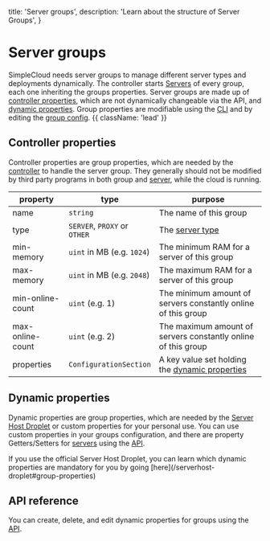   title: 'Server groups',
  description:
    'Learn about the structure of Server Groups',
}

# Server groups
SimpleCloud needs server groups to manage different server types and deployments dynamically. The controller starts [Servers](/server) of every group, each one inheriting the groups properties.
Server groups are made up of [controller properties](#controller-properties), which are not dynamically changeable via the API, and [dynamic properties](#dynamic-properties).
Group properties are modifiable using the [CLI](/cli#server-group) and by editing the [group config](/structure). {{ className: 'lead' }}

## Controller properties
Controller properties are group properties, which are needed by the [controller](/controller) to handle the server group.
They generally should not be modified by third party programs in both group and [server](/server), while the cloud is running.

| property | type | purpose |
| -------- | ------ | ------- |
| name | `string` | The name of this group |
| type | `SERVER`, `PROXY` or `OTHER` | The [server type](/server#type) |
| min-memory | `uint` in MB (e.g. `1024`) | The minimum RAM for a server of this group |
| max-memory | `uint` in MB (e.g. `2048`) | The maximum RAM for a server of this group |
| min-online-count | `uint` (e.g. 1) | The minimum amount of servers constantly online of this group |
| max-online-count | `uint` (e.g. 2) | The maximum amount of servers constantly online of this group |
| properties | `ConfigurationSection` | A key value set holding the [dynamic properties](#dynamic-properties) |

## Dynamic properties
Dynamic properties are group properties, which are needed by the [Server Host Droplet](/serverhost-droplet) or custom properties for your personal use. You can use
custom properties in your groups configuration, and there are property Getters/Setters for [servers](/server) using the [API](/api).

<Note>
    If you use the official Server Host Droplet, you can learn which dynamic properties are mandatory for you by going [here](/serverhost-droplet#group-properties)
</Note>

## API reference
You can create, delete, and edit dynamic properties for groups using the [API](/api#server-group).